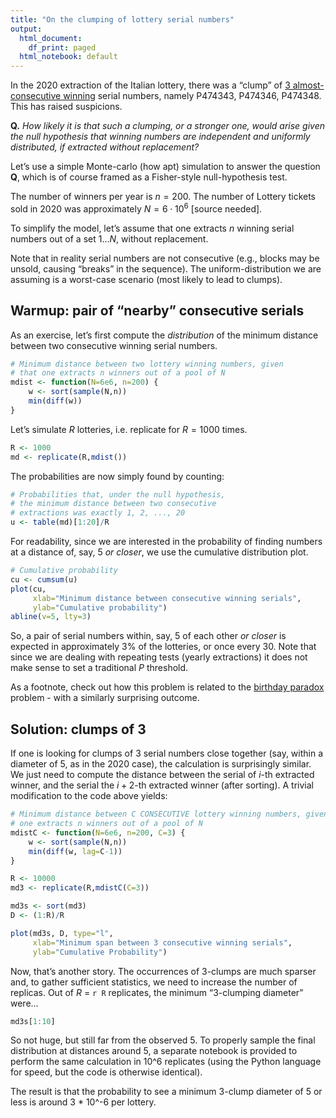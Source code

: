 ```yaml
---
title: "On the clumping of lottery serial numbers"
output:
  html_document:
    df_print: paged
  html_notebook: default
---
```


In the 2020 extraction of the Italian lottery, there was a 
"clump" of [3 almost-consecutive winning](https://milano.repubblica.it/cronaca/2020/01/07/news/lotteria_italia_ferno_varese_premi_biglietti_numeri_vicini-245177811/) serial numbers,
namely P474343, P474346, P474348.  This has raised suspicions.


**Q.** *How likely it is that such a clumping, or a stronger one, 
would arise given the null hypothesis that winning numbers
are independent and uniformly distributed, if extracted without
replacement?*

Let's use a simple Monte-carlo (how apt) simulation to 
answer the question **Q**, which is of course framed as a 
Fisher-style null-hypothesis test.

The number of winners per year is $n=200$. The number of 
Lottery tickets sold in 2020 was approximately 
$N=6 \cdot 10^{6}$ [source needed]. 

To simplify the model, let's assume that one extracts $n$ 
winning serial numbers out of a set $1...N$, without replacement.

Note that in reality serial numbers are not consecutive (e.g.,
blocks may be unsold, causing "breaks" in the sequence).
The uniform-distribution we are assuming 
is a worst-case scenario (most likely to lead to clumps). 


## Warmup: pair of "nearby" consecutive serials

As an exercise, let's first compute the *distribution* of the
minimum distance between two consecutive winning serial numbers.


```r
# Minimum distance between two lottery winning numbers, given
# that one extracts n winners out of a pool of N
mdist <- function(N=6e6, n=200) {
    w <- sort(sample(N,n))
    min(diff(w))
}
```

Let's simulate $R$ lotteries, i.e. replicate for $R=1000$ times.

```r
R <- 1000
md <- replicate(R,mdist())
```

The probabilities are now simply found by counting:

```r
# Probabilities that, under the null hypothesis,
# the minimum distance between two consecutive 
# extractions was exactly 1, 2, ..., 20
u <- table(md)[1:20]/R
```

For readability, since we are interested in the probability of finding numbers 
at a distance of, say, 5 *or closer*, we use the cumulative distribution plot.

```r
# Cumulative probability
cu <- cumsum(u)
plot(cu, 
     xlab="Minimum distance between consecutive winning serials",
     ylab="Cumulative probability")
abline(v=5, lty=3)
```

So, a pair of serial numbers within, say, 5 of each other *or closer* is expected in approximately 3% of the lotteries, or once every 30.  Note that since we are 
dealing with repeating tests (yearly extractions) it does not make
sense to set a traditional $P$ threshold.

As a footnote, check out how this problem is related 
to the [birthday paradox](https://en.wikipedia.org/wiki/Birthday_problem)
problem - with a similarly
surprising outcome.


## Solution: clumps of 3

If one is looking for clumps of 3 serial numbers close together (say,
within a diameter of 5, as in the 2020 case), the calculation is surprisingly
similar. We just need to compute the distance between the serial of 
 $i$-th extracted winner, and the serial the $i+2$-th extracted 
winner (after sorting). A trivial 
modification to the code above yields:

```r

# Minimum distance between C CONSECUTIVE lottery winning numbers, given that
# one extracts n winners out of a pool of N
mdistC <- function(N=6e6, n=200, C=3) {
    w <- sort(sample(N,n))
    min(diff(w, lag=C-1))
}

R <- 10000
md3 <- replicate(R,mdistC(C=3))

md3s <- sort(md3)
D <- (1:R)/R

plot(md3s, D, type="l",
     xlab="Minimum span between 3 consecutive winning serials",
     ylab="Cumulative Probability")


```

Now, that's another story. The occurrences of 3-clumps are much sparser and,
to gather sufficient statistics, we need to increase the number of replicas.
Out of $R$ = `r R` replicates, the minimum "3-clumping diameter"
were...

```r
md3s[1:10]
```

So not huge, but still far from the
observed 5. To properly sample the 
final distribution at distances around 5, a separate notebook is provided 
to perform the same calculation in 10^6 replicates
(using the Python language for speed, but the code is otherwise
identical). 

The result is that the probability to see a minimum 3-clump diameter of
5 or less is around 3 * 10^-6 per lottery.



